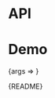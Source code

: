 
<Meta title="Packages/Schedule" component={ScheduleContainer} />

# API

<ArgsTable />

# Demo

<Canvas>
  <Story
    name="Schedule"
    args={{ as: 'hook', delayMS: 750, duration: 1250, loop: true }}
    argTypes={{
      as: { options: ['container', 'hook'], control: 'radio', table: { category: 'Story' } }
    }}
  >
    {args => <ScheduleStory {...args} />}
  </Story>
</Canvas>

<Markdown>{README}</Markdown>
